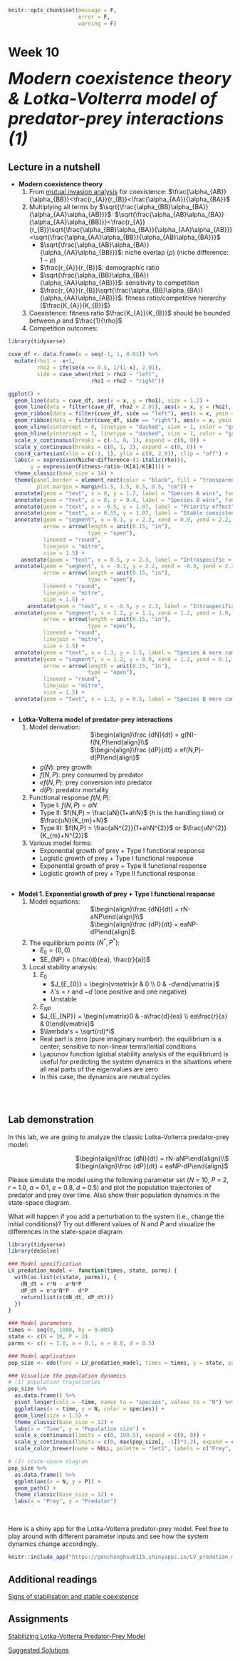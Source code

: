 ```r
knitr::opts_chunk$set(message = F, 
                      error = F, 
                      warning = F)

```

# Week 10 {-} 
<div style = "font-size: 28pt"> **_Modern coexistence theory & Lotka-Volterra model of predator-prey interactions (1)_**</div>

## Lecture in a nutshell {-}

* **Modern coexistence theory**
    1. From [mutual invasion analysis](https://genchanghsu.github.io/2021_Fall_Introduction_to_Theoretical_Ecology/week-8.html#lecture-in-a-nutshell-7) for coexistence: $\frac{\alpha_{AB}}{\alpha_{BB}}<\frac{r_{A}}{r_{B}}<\frac{\alpha_{AA}}{\alpha_{BA}}$ 
    2. Multiplying all terms by $\sqrt{\frac{\alpha_{BB}\alpha_{BA}}{\alpha_{AA}\alpha_{AB}}}$: 
    $\sqrt{\frac{\alpha_{AB}\alpha_{BA}}{\alpha_{AA}\alpha_{BB}}}<\frac{r_{A}}{r_{B}}\sqrt{\frac{\alpha_{BB}\alpha_{BA}}{\alpha_{AA}\alpha_{AB}}}<\sqrt{\frac{\alpha_{AA}\alpha_{BB}}{\alpha_{AB}\alpha_{BA}}}$
        * $\sqrt{\frac{\alpha_{AB}\alpha_{BA}}{\alpha_{AA}\alpha_{BB}}}$: niche overlap ($\rho$) (niche difference: $1-\rho$)
        * $\frac{r_{A}}{r_{B}}$: demographic ratio
        * $\sqrt{\frac{\alpha_{BB}\alpha_{BA}}{\alpha_{AA}\alpha_{AB}}}$: sensitivity to competition
        * $\frac{r_{A}}{r_{B}}\sqrt{\frac{\alpha_{BB}\alpha_{BA}}{\alpha_{AA}\alpha_{AB}}}$: fitness ratio/competitive hierarchy ($\frac{K_{A}}{K_{B}}$)
    3. Coexistence: fitness ratio $\frac{K_{A}}{K_{B}}$ should be bounded between $\rho$ and $\frac{1}{\rho}$ 
    4. Competition outcomes:
    
```r
library(tidyverse)

cuve_df <- data.frame(x = seq(-1, 1, 0.01)) %>%
  mutate(rho1 = -x+1,
         rho2 = ifelse(x <= 0.5, 1/(1-x), 2.01),
         side = case_when(rho1 > rho2 ~ "left",
                          rho1 < rho2 ~ "right"))

ggplot() + 
  geom_line(data = cuve_df, aes(x = x, y = rho1), size = 1.2) +
  geom_line(data = filter(cuve_df, rho2 < 2.01), aes(x = x, y = rho2), size = 1.2) + 
  geom_ribbon(data = filter(cuve_df, side == "left"), aes(x = x, ymin = rho2, ymax = rho1), fill = "grey70") + 
  geom_ribbon(data = filter(cuve_df, side == "right"), aes(x = x, ymin = rho1, ymax = rho2), fill = "grey90") +
  geom_vline(xintercept = 0, linetype = "dashed", size = 1, color = "grey50") + 
  geom_hline(yintercept = 1, linetype = "dashed", size = 1, color = "grey50") + 
  scale_x_continuous(breaks = c(-1, 0, 1), expand = c(0, 0)) + 
  scale_y_continuous(breaks = c(0, 1, 2), expand = c(0, 0)) + 
  coord_cartesian(xlim = c(-1, 1), ylim = c(0, 2.01), clip = "off") + 
  labs(x = expression(Niche~difference~(1-italic(rho))),
       y = expression(Fitness~ratio~(K[A]/K[B]))) + 
  theme_classic(base_size = 14) +
  theme(panel.border = element_rect(color = "black", fill = "transparent"),
         plot.margin = margin(1.5, 1.5, 0.5, 0.5, "cm")) + 
  annotate(geom = "text", x = 0, y = 1.7, label = "Species A wins", fontface = "bold.italic") +
  annotate(geom = "text", x = 0, y = 0.4, label = "Species B wins", fontface = "bold.italic") + 
  annotate(geom = "text", x = -0.5, y = 1.07, label = "Priority effect", fontface = "bold.italic") +
  annotate(geom = "text", x = 0.55, y = 1.07, label = "Stable coexistence", fontface = "bold.italic") + 
  annotate(geom = "segment", x = 0.1, y = 2.2, xend = 0.9, yend = 2.2,
           arrow = arrow(length = unit(0.15, "in"),
                         type = "open"),
           lineend = "round", 
           linejoin = "mitre",
           size = 1.5) + 
    annotate(geom = "text", x = 0.5, y = 2.3, label = "Intraspecific > Interspecific", size = 3) +
  annotate(geom = "segment", x = -0.1, y = 2.2, xend = -0.9, yend = 2.2,
           arrow = arrow(length = unit(0.15, "in"),
                         type = "open"),
           lineend = "round", 
           linejoin = "mitre",
           size = 1.5) + 
      annotate(geom = "text", x = -0.5, y = 2.3, label = "Intraspecific < Interspecific", size = 3) +
  annotate(geom = "segment", x = 1.2, y = 1.1, xend = 1.2, yend = 1.9,
           arrow = arrow(length = unit(0.15, "in"),
                         type = "open"),
           lineend = "round", 
           linejoin = "mitre",
           size = 1.5) + 
  annotate(geom = "text", x = 1.3, y = 1.5, label = "Species A more competitive", size = 3, angle = -90) + 
  annotate(geom = "segment", x = 1.2, y = 0.9, xend = 1.2, yend = 0.1,
           arrow = arrow(length = unit(0.15, "in"),
                         type = "open"),
           lineend = "round", 
           linejoin = "mitre",
           size = 1.5) + 
  annotate(geom = "text", x = 1.3, y = 0.5, label = "Species B more competitive", size = 3, angle = -90) 

```

<div style="height:1px ;"><br></div>

* **Lotka-Volterra model of predator-prey interactions**
    1. Model derivation:
<div style="margin-left: 30%;">$\begin{align}\frac {dN}{dt} = g(N)-f(N,P)\end{align}\\$</div>
<div style="margin-left: 30%; margin-bottom: 5px;">$\begin{align}\frac {dP}{dt} = ef(N,P)-d(P)\end{align}$</div>
        * $g(N)$: prey growth
        * $f(N,P)$: prey consumed by predator
        * $ef(N,P)$: prey conversion into predator
        * $d(P)$: predator mortality
    2. Functional response $f(N,P)$:
        * Type I: $f(N,P) = aN$
        * Type II: $f(N,P) = \frac{aN}{1+ahN}$ (_h_ is the handling time) or $\frac{uN}{K_{m}+N}$
        * Type III: $f(N,P) = \frac{aN^{2}}{1+ahN^{2}}$ or $\frac{uN^{2}}{K_{m}+N^{2}}$
    3. Various model forms:
        * Exponential growth of prey + Type I functional response
        * Logistic growth of prey + Type I functional response
        * Exponential growth of prey + Type II functional response
        * Logistic growth of prey + Type II functional response

<div style="height:1px ;"><br></div>
* **Model 1. Exponential growth of prey + Type I functional response**
    1. Model equations:
<div style="margin-left: 30%;">$\begin{align}\frac {dN}{dt} = rN-aNP\end{align}\\$</div>
<div style="margin-left: 30%; margin-bottom: 5px;">$\begin{align}\frac {dP}{dt} = eaNP-dP\end{align}$</div>
    2. The equilibrium points $(N^{*}, P^{*})$:
        * $E_{0} = (0, 0)$
        * $E_{NP} = (\frac{d}{ea}, \frac{r}{a})$
    3. Local stability analysis:
        1. $E_{0}$
            * $J_{E_{0}} = \begin{vmatrix}r & 0 \\ 0 & -d\end{vmatrix}$
            * $\lambda's = r$ and $-d$ (one positive and one negative)
            * Unstable
        2. $E_{NP}$
        * $J_{E_{NP}} = \begin{vmatrix}0 &  -a\frac{d}{ea} \\ ea\frac{r}{a} & 0\end{vmatrix}$
        * $\lambda's = \sqrt{rd}*i$ 
        * Real part is zero (pure imaginary number): the equilibrium is a center; sensitive to non-linear terms/initial conditions
        * Lyapunov function (global stability analysis of the equilibrium) is useful for predicting the system dynamics in the situations where all real parts of the eigenvalues are zero 
        * In this case, the dynamics are neutral cycles

<div style="height:1px ;"><br></div>    
<br>

## Lab demonstration {-}

In this lab, we are going to analyze the classic Lotka-Volterra predator-prey model:

<div style="margin-left: 30%;">$\begin{align}\frac {dN}{dt} = rN-aNP\end{align}\\$</div>
<div style="margin-left: 30%; margin-bottom: 5px;">$\begin{align}\frac {dP}{dt} = eaNP-dP\end{align}$</div>

Please simulate the model using the following parameter set (_N_ = 10, _P_ = 2, _r_ = 1.0, _a_ = 0.1, _e_ = 0.8, _d_ = 0.5) and plot the population trajectories of predator and prey over time. Also show their population dynamics in the state-space diagram.

What will happen if you add a perturbation to the system (i.e., change the initial conditions)? Try out different values of _N_ and _P_ and visualize the differences in the state-space diagram.

```r
library(tidyverse)
library(deSolve)

### Model specification
LV_predation_model <- function(times, state, parms) {
  with(as.list(c(state, parms)), {
    dN_dt = r*N - a*N*P
    dP_dt = e*a*N*P - d*P
    return(list(c(dN_dt, dP_dt)))  
  })
}

### Model parameters
times <- seq(0, 1000, by = 0.005)
state <- c(N = 10, P = 2)
parms <- c(r = 1.0, a = 0.1, e = 0.8, d = 0.5)

### Model application
pop_size <- ode(func = LV_predation_model, times = times, y = state, parms = parms)

### Visualize the population dynamics
# (1) population trajectories
pop_size %>%
  as.data.frame() %>%
  pivot_longer(cols = -time, names_to = "species", values_to = "N") %>%
  ggplot(aes(x = time, y = N, color = species)) + 
  geom_line(size = 1.5) +
  theme_classic(base_size = 12) +
  labs(x = "Time", y = "Population size") +
  scale_x_continuous(limits = c(0, 100.5), expand = c(0, 0)) +
  scale_y_continuous(limits = c(0, max(pop_size[, -1])*1.2), expand = c(0, 0)) +
  scale_color_brewer(name = NULL, palette = "Set1", labels = c("Prey", "Predator"), direction = -1)

# (2) state-space diagram
pop_size %>%
  as.data.frame() %>%
  ggplot(aes(x = N, y = P)) + 
  geom_path() + 
  theme_classic(base_size = 12) +
  labs(x = "Prey", y = "Predator")

```
<br>

<style>
iframe {border: 0;}
</style>

Here is a shiny app for the Lotka-Volterra predator-prey model. Feel free to play around with different parameter inputs and see how the system dynamics change accordingly.

```r
knitr::include_app("https://genchanghsu0115.shinyapps.io/LV_predation_mod_shinyapp/", height = "700px")
```

## Additional readings {-}

[Signs of stabilisation and stable coexistence](./Additional readings/Broekman_et_al_2019_Eco_Let.pdf){target="_blank"}
<br>

## Assignments {-}

[Stabilizing Lotka-Volterra Predator-Prey Model](./Assignments/Week10_LV Predation Model.pdf){target="_blank"}

[Suggested Solutions](./Assignments/Week10_LV Predation Model_with_Solutions.pdf){target="_blank"}
